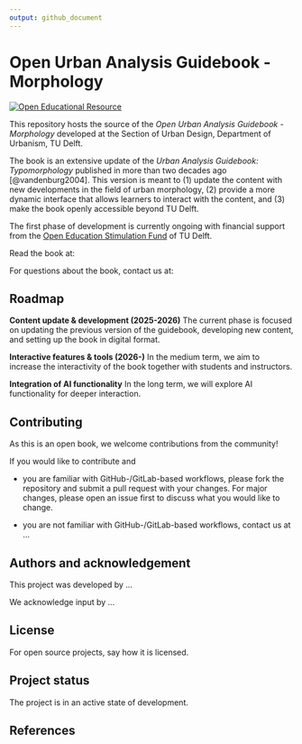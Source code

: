 ```yaml
---
output: github_document
---
```


<!-- README.md is generated from README.Rmd. Please edit that file -->

# Open Urban Analysis Guidebook - Morphology

<!-- badges: start -->
[![Open Educational Resource](https://img.shields.io/badge/OER-open-blue)](https://en.wikipedia.org/wiki/Open_educational_resources)
<!-- badges: end -->

This repository hosts the source of the *Open Urban Analysis Guidebook - Morphology* developed at the Section of Urban Design, Department of Urbanism, TU Delft.

The book is an extensive update of the *Urban Analysis Guidebook: Typomorphology* published in more than two decades ago [@vandenburg2004]. This version is meant to (1) update the content with new developments in the field of urban morphology, (2) provide a more dynamic interface that allows learners to interact with the content, and (3) make the book openly accessible beyond TU Delft.

The first phase of development is currently ongoing with financial support from the [Open Education Stimulation Fund](https://www.tudelft.nl/en/open-science/articles-tu-delft/call-for-proposals-2025) of TU Delft.

Read the book at: 

For questions about the book, contact us at:

## Roadmap

**Content update & development (2025-2026)**
The current phase is focused on updating the previous version of the guidebook, developing new content, and setting up the book in digital format.

**Interactive features & tools (2026-)**
In the medium term, we aim to increase the interactivity of the book together with students and instructors.

**Integration of AI functionality**
In the long term, we will explore AI functionality for deeper interaction.

## Contributing

As this is an open book, we welcome contributions from the community!

If you would like to contribute and

- you are familiar with GitHub-/GitLab-based workflows, please fork the repository and submit a pull request with your changes. For major changes, please open an issue first to discuss what you would like to change.

- you are not familiar with GitHub-/GitLab-based workflows, contact us at ...

## Authors and acknowledgement

This project was developed by ...

We acknowledge input by ...

## License

For open source projects, say how it is licensed.

## Project status

The project is in an active state of development.

## References
